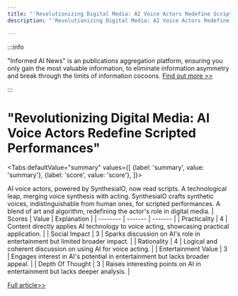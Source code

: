 ```yaml
---
title: "'Revolutionizing Digital Media: AI Voice Actors Redefine Scripted Performances'"
description: "'Revolutionizing Digital Media: AI Voice Actors Redefine Scripted Performances'"

---
```



:::info

"Informed AI News" is an publications aggregation platform, ensuring you only gain the most valuable information, to eliminate information asymmetry and break through the limits of information cocoons.  [Find out more >>](/)

:::

# "Revolutionizing Digital Media: AI Voice Actors Redefine Scripted Performances"


<Tabs
	defaultValue="summary"
	values={[
	{label: 'summary', value: 'summary'},
	{label: 'score', value: 'score'},
]}>
<TabItem value="summary">


AI voice actors, powered by SynthesiaIO, now read scripts. A technological leap, merging voice synthesis with acting. SynthesiaIO crafts synthetic voices, indistinguishable from human ones, for scripted performances. A blend of art and algorithm, redefining the actor's role in digital media.
</TabItem>
<TabItem value="score">
	| Scores     | Value   | Explanation |
	| -------- | ------- | ------- |
	| Practicality  | 4    | Content directly applies AI technology to voice acting, showcasing practical application.    |
	| Social Impact | 3     | Sparks discussion on AI's role in entertainment but limited broader impact.    |
	| Rationality    | 4    | Logical and coherent discussion on using AI for voice acting.    |
	| Entertainment Value    | 3    | Engages interest in AI's potential in entertainment but lacks broader appeal.    |
	| Depth Of Thought    | 3    | Raises interesting points on AI in entertainment but lacks deeper analysis.    |
</TabItem>
</Tabs>

[Full article>>](https://x.com/mhdfaran/status/1803380815583388012)
